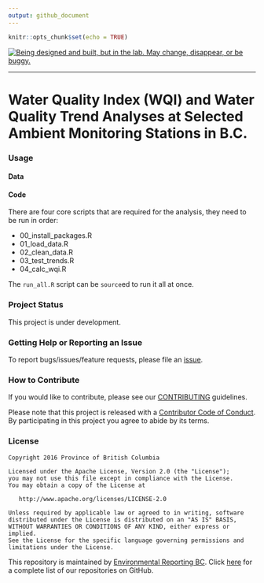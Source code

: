 ```yaml
---
output: github_document
---
```


<!-- README.md is generated from README.Rmd. Please edit that file -->

```r
knitr::opts_chunk$set(echo = TRUE)
```

<a rel="Exploration" href="https://github.com/BCDevExchange/docs/blob/master/discussion/projectstates.md"><img alt="Being designed and built, but in the lab. May change, disappear, or be buggy." style="border-width:0" src="http://bcdevexchange.org/badge/2.svg" title="Being designed and built, but in the lab. May change, disappear, or be buggy." /></a>

---

# Water Quality Index (WQI) and Water Quality Trend Analyses at Selected Ambient Monitoring Stations in B.C. 

### Usage

#### Data

#### Code
There are four core scripts that are required for the analysis, they need to be run in order:

- 00_install_packages.R
- 01_load_data.R
- 02_clean_data.R
- 03_test_trends.R
- 04_calc_wqi.R

The `run_all.R` script can be `source`ed to run it all at once.

### Project Status
This project is under development.

### Getting Help or Reporting an Issue

To report bugs/issues/feature requests, please file an [issue](https://github.com/bcgov/<repo-name>/issues/).

### How to Contribute

If you would like to contribute, please see our [CONTRIBUTING](CONTRIBUTING.md) guidelines.

Please note that this project is released with a [Contributor Code of Conduct](CODE_OF_CONDUCT.md). By participating in this project you agree to abide by its terms.

### License

    Copyright 2016 Province of British Columbia

    Licensed under the Apache License, Version 2.0 (the "License");
    you may not use this file except in compliance with the License.
    You may obtain a copy of the License at 

       http://www.apache.org/licenses/LICENSE-2.0

    Unless required by applicable law or agreed to in writing, software
    distributed under the License is distributed on an "AS IS" BASIS,
    WITHOUT WARRANTIES OR CONDITIONS OF ANY KIND, either express or implied.
    See the License for the specific language governing permissions and
    limitations under the License.

This repository is maintained by [Environmental Reporting BC](http://www2.gov.bc.ca/gov/content?id=FF80E0B985F245CEA62808414D78C41B). Click [here](https://github.com/bcgov/EnvReportBC-RepoList) for a complete list of our repositories on GitHub.
